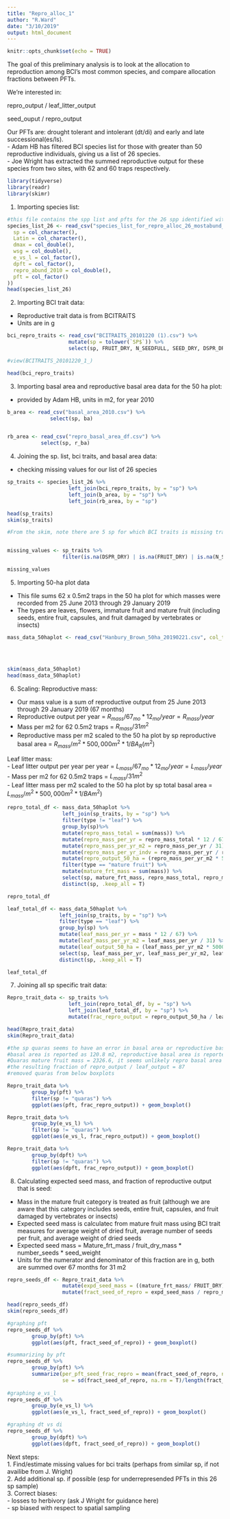 ```yaml
---
title: "Repro_alloc_1"
author: "R.Ward"
date: "3/10/2019"
output: html_document
---
```


```r
knitr::opts_chunk$set(echo = TRUE)
```


The goal of this preliminary analysis is to look at the allocation to reproduction among BCI's most common species, and compare allocation fractions between PFTs.     

We're interested in:   

repro_output / leaf_litter_output  

seed_ouput / repro_output  

Our PFTs are: drought tolerant and intolerant (dt/di) and early and late successional(es/ls).    
- Adam HB has filtered BCI species list for those with greater than 50 reproductive individuals, giving us a list of 26 species.     
- Joe Wright has extracted the summed reproductive output for these species from two sites, with 62 and 60 traps respectively.  

```r
library(tidyverse)
library(readr)
library(skimr)
```

1.  Importing species list:

```r
#this file contains the spp list and pfts for the 26 spp identified with more than 50 repro individuals
species_list_26 <- read_csv("species_list_for_repro_alloc_26_mostabund_sp.csv", col_types = cols(
  sp = col_character(),
  Latin = col_character(),
  dmax = col_double(),
  wsg = col_double(),
  e_vs_l = col_factor(),
  dpft = col_factor(),
  repro_abund_2010 = col_double(),
  pft = col_factor()
))
head(species_list_26)

```

2. Importing BCI trait data:  
- Reproductive trait data is from BCITRAITS 
- Units are in g

```r
bci_repro_traits <- read_csv("BCITRAITS_20101220 (1).csv") %>%
                    mutate(sp = tolower(`SP$`)) %>%
                    select(sp, FRUIT_DRY, N_SEEDFULL, SEED_DRY, DSPR_DRY)

#view(BCITRAITS_20101220_1_)

head(bci_repro_traits) 
```


3. Importing basal area and reproductive basal area data for the 50 ha plot:
 - provided by Adam HB, units in m2, for year 2010

```r

b_area <- read_csv("basal_area_2010.csv") %>%
              select(sp, ba)


rb_area <- read_csv("repro_basal_area_df.csv") %>%
           select(sp, r_ba)

```


4. Joining the sp. list, bci traits, and basal area data:
- checking missing values for our list of 26 species

```r
sp_traits <- species_list_26 %>%
                    left_join(bci_repro_traits, by = "sp") %>%
                    left_join(b_area, by = "sp") %>%
                    left_join(rb_area, by = "sp")

head(sp_traits)
skim(sp_traits)

#From the skim, note there are 5 sp for which BCI traits is missing trait values


missing_values <- sp_traits %>%
                  filter(is.na(DSPR_DRY) | is.na(FRUIT_DRY) | is.na(N_SEEDFULL) | is.na(SEED_DRY))

missing_values
```


5. Importing 50-ha plot data  
- This file sums 62 x 0.5m2 traps in the 50 ha plot for which masses were recorded from 25 June 2013 through 29 January 2019
- The types are leaves, flowers, immature fruit and mature fruit (including seeds, entire fruit, capsules, and fruit damaged by vertebrates or insects)
```r
mass_data_50haplot <- read_csv("Hanbury_Brown_50ha_20190221.csv", col_types = cols(sp = col_character(), 
                                                                                   type = col_factor(), 
                                                                                   mass = col_double(),
                                                                                   Freq = col_double())
                                                                                      )
skim(mass_data_50haplot)
head(mass_data_50haplot)

```

6. Scaling: 
Reproductive mass:
- Our mass value is a sum of reproductive output from 25 June 2013 through 29 January 2019 (67 months)
- Reproductive output per year =  $R_{mass} / 67_{mo} * 12_{mo} / year = R_{mass} / year$
- Mass per m2 for 62 0.5m2 traps = $R_{mass}/ 31 m^2$
- Reproductive mass per m2 scaled to the 50 ha plot by sp reproductive basal area = $R_{mass} / m^2 * 500,000 m^2 * 1/ BA_{R} (m^2)$

Leaf litter mass:   
- Leaf litter output per year per year = $L_{mass} / 67_{mo} * 12_{mo} / year = L_{mass} / year$  
- Mass per m2 for 62 0.5m2 traps = $L_{mass}/ 31 m^2$  
- Leaf litter mass per m2 scaled to the 50 ha plot by sp total basal area = $L_{mass} / m^2 * 500,000 m^2 * 1/ BA m^2)$ 


```r
repro_total_df <- mass_data_50haplot %>%
                  left_join(sp_traits, by = "sp") %>%
                  filter(type != "leaf") %>%
                  group_by(sp)%>%
                  mutate(repro_mass_total = sum(mass)) %>%
                  mutate(repro_mass_per_yr = repro_mass_total * 12 / 67) %>%
                  mutate(repro_mass_per_yr_m2 = repro_mass_per_yr / 31) %>%  
                  mutate(repro_mass_per_yr_indv = repro_mass_per_yr / repro_abund_2010) %>%
                  mutate(repro_output_50_ha = (repro_mass_per_yr_m2 * 500000 / r_ba)) %>%
                  filter(type == "mature fruit") %>%
                  mutate(mature_frt_mass = sum(mass)) %>%
                  select(sp, mature_frt_mass, repro_mass_total, repro_mass_per_yr_indv, repro_mass_per_yr, repro_mass_per_yr_m2, repro_output_50_ha) %>%
                  distinct(sp, .keep_all = T)

repro_total_df

leaf_total_df <- mass_data_50haplot %>%
                 left_join(sp_traits, by = "sp") %>%
                 filter(type == "leaf") %>%
                 group_by(sp) %>%
                 mutate(leaf_mass_per_yr = mass * 12 / 67) %>%
                 mutate(leaf_mass_per_yr_m2 = leaf_mass_per_yr / 31) %>%
                 mutate(leaf_output_50_ha = (leaf_mass_per_yr_m2 * 500000 / ba)) %>%
                 select(sp, leaf_mass_per_yr, leaf_mass_per_yr_m2, leaf_output_50_ha) %>%
                 distinct(sp, .keep_all = T)

leaf_total_df

```


7. Joining all sp specific trait data: 
```r
    
Repro_trait_data <- sp_traits %>%
                    left_join(repro_total_df, by = "sp") %>%
                    left_join(leaf_total_df, by = "sp") %>%
                    mutate(frac_repro_output = repro_output_50_ha / leaf_output_50_ha)

head(Repro_trait_data)
skim(Repro_trait_data)

#the sp quaras seems to have an error in basal area or reproductive basal area measure
#basal area is reported as 120.8 m2, reproductive basal area is reported as 0.91 m2
#Quaras mature fruit mass = 2326.6, it seems unlikely repro basal area is only .9
#the resulting fraction of repro_output / leaf_output = 87
#removed quaras from below boxplots

Repro_trait_data %>%
        group_by(pft) %>%
        filter(sp != "quaras") %>%
        ggplot(aes(pft, frac_repro_output)) + geom_boxplot()

Repro_trait_data %>%
        group_by(e_vs_l) %>%
        filter(sp != "quaras") %>%
        ggplot(aes(e_vs_l, frac_repro_output)) + geom_boxplot()

Repro_trait_data %>%
        group_by(dpft) %>%
        filter(sp != "quaras") %>%
        ggplot(aes(dpft, frac_repro_output)) + geom_boxplot()


```

8. Calculating expected seed mass, and fraction of reproductive output that is seed:

- Mass in the mature fruit category is treated as fruit (although we are aware that this category includes seeds, entire fruit, capsules, and fruit damaged by vertebrates or insects)
- Expected seed mass is calculatec from mature fruit mass using BCI trait measures for average weight of dried fruit, average number of seeds per fruit, and average weight of dried seeds
- Expected seed mass = Mature_frt_mass / fruit_dry_mass * number_seeds * seed_weight
- Units for the numerator and denominator of this fraction are in g, both are summed over 67 months for 31 m2

```r
repro_seeds_df <- Repro_trait_data %>%
                  mutate(expd_seed_mass = ((mature_frt_mass/ FRUIT_DRY) * N_SEEDFULL * SEED_DRY)) %>%
                  mutate(fract_seed_of_repro = expd_seed_mass / repro_mass_total)

head(repro_seeds_df)
skim(repro_seeds_df)

#graphing pft
repro_seeds_df %>%
        group_by(pft) %>%
        ggplot(aes(pft, fract_seed_of_repro)) + geom_boxplot()

#summarizing by pft
repro_seeds_df %>%
        group_by(pft) %>%
        summarize(per_pft_seed_frac_repro = mean(fract_seed_of_repro, na.rm = T), 
                  se = sd(fract_seed_of_repro, na.rm = T)/length(fract_seed_of_repro))
   
#graphing e_vs_l
repro_seeds_df %>%
        group_by(e_vs_l) %>%
        ggplot(aes(e_vs_l, fract_seed_of_repro)) + geom_boxplot()

#graphing dt vs di
repro_seeds_df %>%
        group_by(dpft) %>%
        ggplot(aes(dpft, fract_seed_of_repro)) + geom_boxplot()
```

Next steps:     
1. Find/estimate missing values for bci traits (perhaps from similar sp, if not availibe from J. Wright)  
2. Add additional sp. if possible (esp for underrepresended PFTs in this 26 sp sample)  
3. Correct biases:  
- losses to herbivory (ask J Wright for guidance here)  
- sp biased with respect to spatial sampling  
